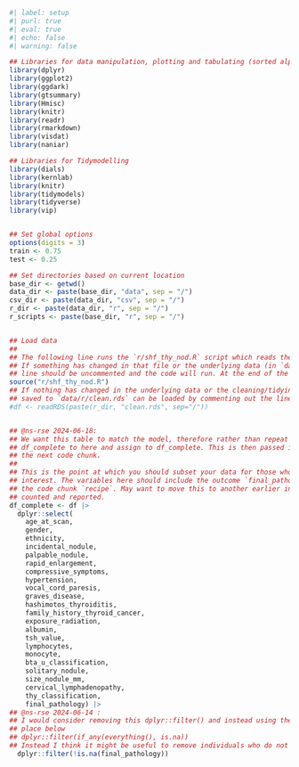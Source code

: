 ```r
#| label: setup
#| purl: true
#| eval: true
#| echo: false
#| warning: false

## Libraries for data manipulation, plotting and tabulating (sorted alphabetically)
library(dplyr)
library(ggplot2)
library(ggdark)
library(gtsummary)
library(Hmisc)
library(knitr)
library(readr)
library(rmarkdown)
library(visdat)
library(naniar)

## Libraries for Tidymodelling
library(dials)
library(kernlab)
library(knitr)
library(tidymodels)
library(tidyverse)
library(vip)


## Set global options
options(digits = 3)
train <- 0.75
test <- 0.25

## Set directories based on current location
base_dir <- getwd()
data_dir <- paste(base_dir, "data", sep = "/")
csv_dir <- paste(data_dir, "csv", sep = "/")
r_dir <- paste(data_dir, "r", sep = "/")
r_scripts <- paste(base_dir, "r", sep = "/")


## Load data
##
## The following line runs the `r/shf_thy_nod.R` script which reads the data from CSV and cleans/tidies it.
## If something has changed in that file or the underlying data (in `data/csv/sheffield_thyroid_module.R`) then this
## line should be uncommented and the code will run. At the end of the file it saves the data to `data/r/clean.rds`.
source("r/shf_thy_nod.R")
## If nothing has changed in the underlying data or the cleaning/tidying process then the last version of the data,
## saved to `data/r/clean.rds` can be loaded by commenting out the line above and uncommenting the line below.
#df <- readRDS(paste(r_dir, "clean.rds", sep="/"))


## @ns-rse 2024-06-18:
## We want this table to match the model, therefore rather than repeat ourselves we move the subsetting to give us
## df_complete to here and assign to df_complete. This is then passed into gtsummary::tbl_summary() and is available for
## the next code chunk.
##
## This is the point at which you should subset your data for those who have data available for the variables of
## interest. The variables here should include the outcome `final_pathology` and the predictor variables that are set in
## the code chunk `recipe`. May want to move this to another earlier in the processing so that the number of rows can be
## counted and reported.
df_complete <- df |>
  dplyr::select(
    age_at_scan,
    gender,
    ethnicity,
    incidental_nodule,
    palpable_nodule,
    rapid_enlargement,
    compressive_symptoms,
    hypertension,
    vocal_cord_paresis,
    graves_disease,
    hashimotos_thyroiditis,
    family_history_thyroid_cancer,
    exposure_radiation,
    albumin,
    tsh_value,
    lymphocytes,
    monocyte,
    bta_u_classification,
    solitary_nodule,
    size_nodule_mm,
    cervical_lymphadenopathy,
    thy_classification,
    final_pathology) |>
## @ns-rse 2024-06-14 :
## I would consider removing this dplyr::filter() and instead using the recipes::step_filter_missing() as is now in
## place below
## dplyr::filter(if_any(everything(), is.na))
## Instead I think it might be useful to remove individuals who do not have a value for final_pathology here
  dplyr::filter(!is.na(final_pathology))

```
